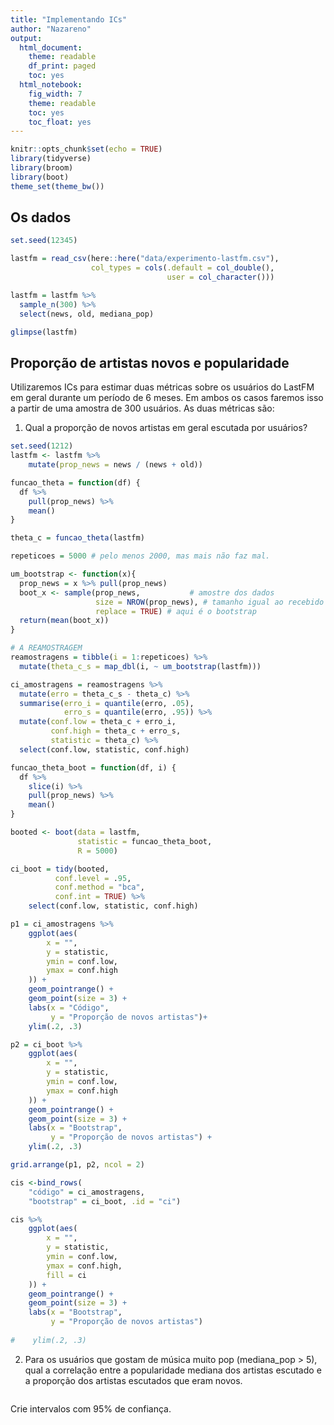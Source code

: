 ```yaml
---
title: "Implementando ICs"
author: "Nazareno"
output:
  html_document:
    theme: readable
    df_print: paged
    toc: yes
  html_notebook:
    fig_width: 7
    theme: readable
    toc: yes
    toc_float: yes
---
```


```r
knitr::opts_chunk$set(echo = TRUE)
library(tidyverse)
library(broom)
library(boot)
theme_set(theme_bw())
```

## Os dados

```r
set.seed(12345)

lastfm = read_csv(here::here("data/experimento-lastfm.csv"), 
                  col_types = cols(.default = col_double(), 
                                   user = col_character()))

lastfm = lastfm %>% 
  sample_n(300) %>% 
  select(news, old, mediana_pop)

glimpse(lastfm)
```

## Proporção de artistas novos e popularidade

Utilizaremos ICs para estimar duas métricas sobre os usuários do LastFM em geral durante um período de 6 meses. Em ambos os casos faremos isso a partir de uma amostra de 300 usuários. As duas métricas são: 

1. Qual a proporção de novos artistas em geral escutada por usuários?

```r
set.seed(1212)
lastfm <- lastfm %>% 
    mutate(prop_news = news / (news + old))

funcao_theta = function(df) {
  df %>%
    pull(prop_news) %>%
    mean()
}

theta_c = funcao_theta(lastfm)

repeticoes = 5000 # pelo menos 2000, mas mais não faz mal.

um_bootstrap <- function(x){
  prop_news = x %>% pull(prop_news)
  boot_x <- sample(prop_news,           # amostre dos dados
                   size = NROW(prop_news), # tamanho igual ao recebido
                   replace = TRUE) # aqui é o bootstrap
  return(mean(boot_x))
}

# A REAMOSTRAGEM
reamostragens = tibble(i = 1:repeticoes) %>% 
  mutate(theta_c_s = map_dbl(i, ~ um_bootstrap(lastfm)))

ci_amostragens = reamostragens %>% 
  mutate(erro = theta_c_s - theta_c) %>% 
  summarise(erro_i = quantile(erro, .05), 
            erro_s = quantile(erro, .95)) %>% 
  mutate(conf.low = theta_c + erro_i, 
         conf.high = theta_c + erro_s, 
         statistic = theta_c) %>% 
  select(conf.low, statistic, conf.high)
```

```r
funcao_theta_boot = function(df, i) {
  df %>%
    slice(i) %>% 
    pull(prop_news) %>%
    mean()
}

booted <- boot(data = lastfm, 
               statistic = funcao_theta_boot, 
               R = 5000)

ci_boot = tidy(booted, 
          conf.level = .95,
          conf.method = "bca",
          conf.int = TRUE) %>% 
    select(conf.low, statistic, conf.high)
```

```r
p1 = ci_amostragens %>%
    ggplot(aes(
        x = "",
        y = statistic,
        ymin = conf.low,
        ymax = conf.high
    )) +
    geom_pointrange() +
    geom_point(size = 3) + 
    labs(x = "Código", 
         y = "Proporção de novos artistas")+ 
    ylim(.2, .3)

p2 = ci_boot %>%
    ggplot(aes(
        x = "",
        y = statistic,
        ymin = conf.low,
        ymax = conf.high
    )) +
    geom_pointrange() +
    geom_point(size = 3) + 
    labs(x = "Bootstrap", 
         y = "Proporção de novos artistas") + 
    ylim(.2, .3)

grid.arrange(p1, p2, ncol = 2)
```

```r
cis <-bind_rows(
    "código" = ci_amostragens, 
    "bootstrap" = ci_boot, .id = "ci")

cis %>%
    ggplot(aes(
        x = "",
        y = statistic,
        ymin = conf.low,
        ymax = conf.high,
        fill = ci
    )) +
    geom_pointrange() +
    geom_point(size = 3) + 
    labs(x = "Bootstrap", 
         y = "Proporção de novos artistas")
    
#    ylim(.2, .3)

```



2. Para os usuários que gostam de música muito pop (mediana_pop > 5), qual a correlação entre a popularidade mediana dos artistas escutado e a proporção dos artistas escutados que eram novos. 

```r

```

Crie intervalos com 95% de confiança.